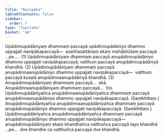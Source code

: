 ```yaml
---
title: "Navipāka"
tableOfContents: false
sidebar:
  order: 7
type: "tipitaka"
basket: "ab"
---
```



<DynamicBreadcrumb />

<Division number="41">

<Paragraph number="2574">
Upādinnupādāniyaṃ dhammaṃ paccayā upādinnupādāniyo dhammo uppajjati navipākapaccayā—  asaññasattānaṃ ekaṃ mahābhūtaṃ paccayā …pe… . (1)
</Paragraph>

<Paragraph number="2575">
Upādinnupādāniyaṃ dhammaṃ paccayā anupādinnupādāniyo dhammo uppajjati navipākapaccayā; vatthuṃ paccayā anupādinnupādāniyā khandhā. (2)
</Paragraph>

<Paragraph number="2576">
Upādinnupādāniyaṃ dhammaṃ paccayā anupādinnaanupādāniyo dhammo uppajjati navipākapaccayā—  vatthuṃ paccayā kusalā anupādinnaanupādāniyā khandhā. (3)
</Paragraph>

<Paragraph number="2577">
Anupādinnupādāniyaṃ dhammaṃ paccayā…  ekā.
</Paragraph>

<Paragraph number="2578">
Anupādinnaanupādāniyaṃ dhammaṃ paccayā…  tīṇi.
</Paragraph>

<Paragraph number="2579">
Upādinnupādāniyañca anupādinnaanupādāniyañca dhammaṃ paccayā anupādinnaanupādāniyo dhammo uppajjati navipākapaccayā. (Saṃkhittaṃ.)
</Paragraph>

<Paragraph number="2580">
Anupādinnupādāniyañca anupādinnaanupādāniyañca dhammaṃ paccayā anupādinnupādāniyo dhammo uppajjati navipākapaccayā. (Saṃkhittaṃ.)
</Paragraph>

<Paragraph number="2581">
Upādinnupādāniyañca anupādinnupādāniyañca dhammaṃ paccayā anupādinnupādāniyo dhammo uppajjati navipākapaccayā—  anupādinnupādāniyaṃ ekaṃ khandhañca vatthuñca paccayā tayo khandhā …pe…  dve khandhe ca vatthuñca paccayā dve khandhā.
</Paragraph>
</Division>